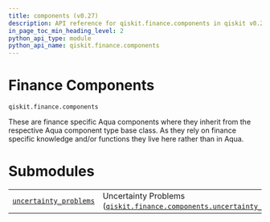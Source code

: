 ```yaml
---
title: components (v0.27)
description: API reference for qiskit.finance.components in qiskit v0.27
in_page_toc_min_heading_level: 2
python_api_type: module
python_api_name: qiskit.finance.components
---
```


<span id="module-qiskit.finance.components" />

<span id="qiskit-finance-components" />

<span id="finance-components-qiskit-finance-components" />

# Finance Components

`qiskit.finance.components`

These are finance specific Aqua components where they inherit from the respective Aqua component type base class. As they rely on finance specific knowledge and/or functions they live here rather than in Aqua.

# Submodules

|                                                                                                                                                                                 |                                                                                                                                                                                                                                  |
| ------------------------------------------------------------------------------------------------------------------------------------------------------------------------------- | -------------------------------------------------------------------------------------------------------------------------------------------------------------------------------------------------------------------------------- |
| [`uncertainty_problems`](qiskit.finance.components.uncertainty_problems#module-qiskit.finance.components.uncertainty_problems "qiskit.finance.components.uncertainty_problems") | Uncertainty Problems ([`qiskit.finance.components.uncertainty_problems`](qiskit.finance.components.uncertainty_problems#module-qiskit.finance.components.uncertainty_problems "qiskit.finance.components.uncertainty_problems")) |

